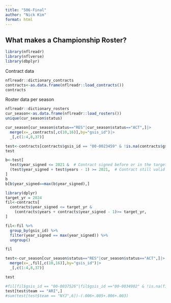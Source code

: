 ```yaml
---
title: "506-Final"
author: "Nick Kim"
format: html
---
```


## What makes a Championship Roster?

```r
library(nflreadr)
library(nflverse)
library(dbplyr)
```
Contract data
```r
nflreadr::dictionary_contracts
contracts<-as.data.frame(nflreadr::load_contracts())
contracts
```
Roster data per season
```r
nflreadr::dictionary_rosters
cur_season<-as.data.frame(nflreadr::load_rosters())
unique(cur_season$status)
```
```r
cur_season[cur_season$status=="RES"|cur_season$status=="ACT",]|>
  merge(x=_,contracts[,c(10,16)],by="gsis_id")|>
  _[,c(1:4,8,37)]
```
```r
test<-contracts[contracts$gsis_id == "00-0023459" & !is.na(contracts$gsis_id), c(1,3,5:6,10)]
test
```
```r
b<-test[
  test$year_signed <= 2021 &  # Contract signed before or in the target year
  (test$year_signed + test$years - 1) >= 2021,  # Contract still valid in the target year
]
b
b[b$year_signed==max(b$year_signed),]
```

```r
library(dplyr)
target_yr = 2024
fil<-contracts[
  contracts$year_signed <= target_yr & 
    (contracts$years + contracts$year_signed - 1)>= target_yr,
]

fil<-fil %>% 
  group_by(gsis_id) %>% 
  filter(year_signed == max(year_signed)) %>% 
  ungroup()

fil
```
```r
test<-cur_season[cur_season$status=="RES"|cur_season$status=="ACT",]|>
  merge(x=_,fil[,c(10,16)],by="gsis_id")|>
  _[,c(1:4,8,37)]

test
```
```r
#fil[fil$gsis_id == "00-0037526"|fil$gsis_id =="00-0034902" & !is.na(fil$gsis_id), ]
test[test$team == "ARI",]
#sum(test[test$team == "NYJ",6])-(.006+.005+.006+.003)

```



